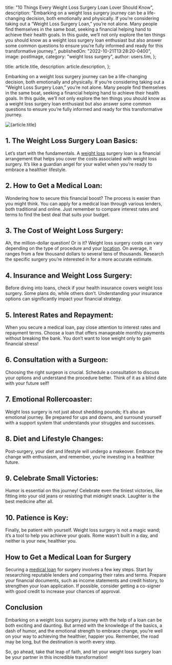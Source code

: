 
  title: "10 Things Every Weight Loss Surgery Loan Lover Should Know",
  description:
    "Embarking on a weight loss surgery journey can be a life-changing decision, both emotionally and physically. If you’re considering taking out a “Weight Loss Surgery Loan,” you’re not alone. Many people find themselves in the same boat, seeking a financial helping hand to achieve their health goals. In this guide, we’ll not only explore the ten things you should know as a weight loss surgery loan enthusiast but also answer some common questions to ensure you’re fully informed and ready for this transformative journey.",
  publishedOn: "2022-10-21T13:28:20-0400",
  image: postImage,
  category: "weight loss surgery",
  author: users.tim,
};

  title: article.title,
  description: article.description,
};


Embarking on a weight loss surgery journey can be a life-changing decision, both emotionally and physically. If you’re considering taking out a “Weight Loss Surgery Loan,” you’re not alone. Many people find themselves in the same boat, seeking a financial helping hand to achieve their health goals. In this guide, we’ll not only explore the ten things you should know as a weight loss surgery loan enthusiast but also answer some common questions to ensure you’re fully informed and ready for this transformative journey.

<Image src={postImage} alt={article.title} />

## 1. The Weight Loss Surgery Loan Basics:

Let’s start with the fundamentals. A [weight loss](https://tlc.com.au/weight-loss-surgery-loans-are-making-people-health-conscious/) surgery loan is a financial arrangement that helps you cover the costs associated with weight loss surgery. It’s like a guardian angel for your wallet when you’re ready to embrace a healthier lifestyle.

## 2. How to Get a Medical Loan:

Wondering how to secure this financial boost? The process is easier than you might think. You can apply for a medical loan through various lenders, both traditional and online. Just remember to compare interest rates and terms to find the best deal that suits your budget.

## 3. The Cost of Weight Loss Surgery:

Ah, the million-dollar question! Or is it? Weight loss surgery costs can vary depending on the type of procedure and your [location](https://tlc.com.au/contact-us/). On average, it ranges from a few thousand dollars to several tens of thousands. Research the specific surgery you’re interested in for a more accurate estimate.

## 4. Insurance and Weight Loss Surgery:

Before diving into loans, check if your health insurance covers weight loss surgery. Some plans do, while others don’t. Understanding your insurance options can significantly impact your financial strategy.

## 5. Interest Rates and Repayment:

When you secure a medical loan, pay close attention to interest rates and repayment terms. Choose a loan that offers manageable monthly payments without breaking the bank. You don’t want to lose weight only to gain financial stress!

## 6. Consultation with a Surgeon:

Choosing the right surgeon is crucial. Schedule a consultation to discuss your options and understand the procedure better. Think of it as a blind date with your future self!

## 7. Emotional Rollercoaster:

Weight loss surgery is not just about shedding pounds; it’s also an emotional journey. Be prepared for ups and downs, and surround yourself with a support system that understands your struggles and successes.

## 8. Diet and Lifestyle Changes:

Post-surgery, your diet and lifestyle will undergo a makeover. Embrace the change with enthusiasm, and remember, you’re investing in a healthier future.

## 9. Celebrate Small Victories:

Humor is essential on this journey! Celebrate even the tiniest victories, like fitting into your old jeans or resisting that midnight snack. Laughter is the best medicine after all.

## 10. Patience is Key:

Finally, be patient with yourself. Weight loss surgery is not a magic wand; it’s a tool to help you achieve your goals. Rome wasn’t built in a day, and neither is your new, healthier you.

## How to Get a Medical Loan for Surgery

Securing a [medical loan](https://en.wikipedia.org/wiki/Medical_debt) for surgery involves a few key steps. Start by researching reputable lenders and comparing their rates and terms. Prepare your financial documents, such as income statements and credit history, to strengthen your loan application. If possible, consider getting a co-signer with good credit to increase your chances of approval.

## Conclusion

Embarking on a weight loss surgery journey with the help of a loan can be both exciting and daunting. But armed with the knowledge of the basics, a dash of humor, and the emotional strength to embrace change, you’re well on your way to achieving the healthier, happier you. Remember, the road may be long, but the destination is worth every step.

So, go ahead, take that leap of faith, and let your weight loss surgery loan be your partner in this incredible transformation!
